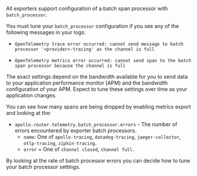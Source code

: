 All exporters support configuration of a batch span processor with `batch_processor`. 

You must tune your `batch_processor` configuration if you see any of the following messages in your logs:

* `OpenTelemetry trace error occurred: cannot send message to batch processor '<provider>-tracing' as the channel is full`

* `OpenTelemetry metrics error occurred: cannot send span to the batch span processor because the channel is full`

The exact settings depend on the bandwidth available for you to send data to your application performance monitor (APM) and the bandwidth configuration of your APM. Expect to tune these settings over time as your application changes.

You can see how many spans are being dropped by enabling metrics export and looking at the:

- `apollo.router.telemetry.batch_processor.errors` - The number of errors encountered by exporter batch processors.
    - `name`: One of `apollo-tracing`, `datadog-tracing`, `jaeger-collector`, `otlp-tracing`, `zipkin-tracing`.
    - `error` = One of `channel closed`, `channel full`.

By looking at the rate of batch processor errors you can decide how to tune your batch processor settings.
